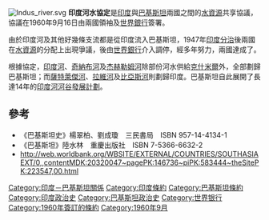 [[Image:Indus_river.svg|thumb]]
'''印度河水協定'''是[[印度|印度]]與[[巴基斯坦|巴基斯坦]]兩國之間的[[水資源|水資源]]共享協議，協議在1960年9月16日由兩國領袖及[[世界銀行|世界銀行]]簽署。

由於印度河及其他好幾條支流都是從印度流入巴基斯坦，1947年[[印度分治|印度分治]]後兩國在[[水資源|水資源]]的分配上出現爭議，後由[[世界銀行|世界銀行]]介入調停，經多年努力，兩國達成了。

根據協定，[[印度河|印度河]]、[[奇納布河|奇納布河]]及[[杰赫勒姆河|杰赫勒姆河]]除部份河水供給[[克什米爾|克什米爾]]外，全部劃歸巴基斯坦；而[[薩特萊傑河|薩特萊傑河]]、[[拉維河|拉維河]]及[[比亞斯河|比亞斯河]]則劃歸印度。巴基斯坦自此展開了長達14年的[[印度河河谷發展計劃|印度河河谷發展計劃]]。

== 參考 ==
*《巴基斯坦史》楊翠柏、劉成瓊　三民書局　ISBN 957-14-4134-1
*《巴基斯坦》陸水林　重慶出版社　ISBN 7-5366-6632-2
*http://web.worldbank.org/WBSITE/EXTERNAL/COUNTRIES/SOUTHASIAEXT/0,,contentMDK:20320047~pagePK:146736~piPK:583444~theSitePK:223547,00.html{{Wayback|url=http://web.worldbank.org/WBSITE/EXTERNAL/COUNTRIES/SOUTHASIAEXT/0,,contentMDK:20320047~pagePK:146736~piPK:583444~theSitePK:223547,00.html |date=20161216170258 }}

{{DEFAULTSORT:Indus Waters Treaty}}
[[Category:印度－巴基斯坦關係|Category:印度－巴基斯坦關係]]
[[Category:印度條約|Category:印度條約]]
[[Category:巴基斯坦條約|Category:巴基斯坦條約]]
[[Category:印度政治史|Category:印度政治史]]
[[Category:巴基斯坦政治史|Category:巴基斯坦政治史]]
[[Category:世界银行|Category:世界银行]]
[[Category:1960年簽訂的條約|Category:1960年簽訂的條約]]
[[Category:1960年9月|Category:1960年9月]]